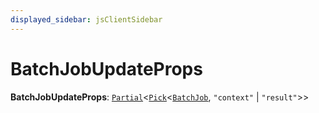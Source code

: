 ```yaml
---
displayed_sidebar: jsClientSidebar
---
```



# BatchJobUpdateProps

 **BatchJobUpdateProps**: [`Partial`](internal.Partial.mdx)<[`Pick`](internal.Pick.mdx)<[`BatchJob`](../classes/internal.BatchJob.mdx), ``"context"`` \| ``"result"``\>\>
